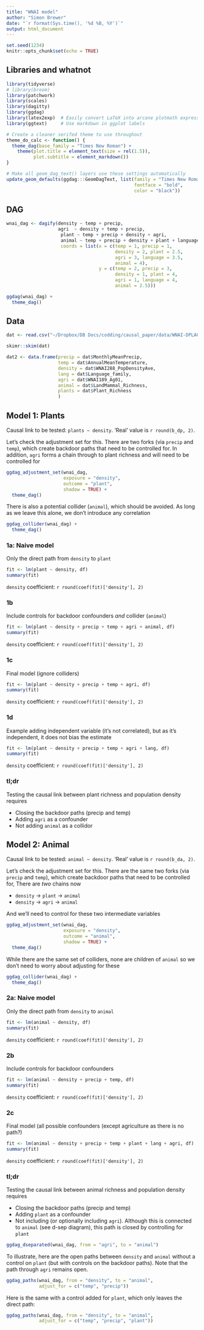 ```yaml
---
title: "WNAI model"
author: "Simon Brewer"
date: "`r format(Sys.time(), '%d %B, %Y')`"
output: html_document
---
```


```r
set.seed(1234)
knitr::opts_chunk$set(echo = TRUE)
```

## Libraries and whatnot

```r
library(tidyverse)
# library(broom)
library(patchwork)
library(scales)
library(dagitty)
library(ggdag)
library(latex2exp)  # Easily convert LaTeX into arcane plotmath expressions
library(ggtext)     # Use markdown in ggplot labels

# Create a cleaner serifed theme to use throughout
theme_do_calc <- function() {
  theme_dag(base_family = "Times New Roman") +
    theme(plot.title = element_text(size = rel(1.5)),
          plot.subtitle = element_markdown())
}

# Make all geom_dag_text() layers use these settings automatically
update_geom_defaults(ggdag:::GeomDagText, list(family = "Times New Roman", 
                                               fontface = "bold",
                                               color = "black"))
```

## DAG

```r
wnai_dag <- dagify(density ~ temp + precip,
                   agri  ~ density + temp + precip,
                    plant ~ temp + precip + density + agri,
                    animal ~ temp + precip + density + plant + language,
                    coords = list(x = c(temp = 1, precip = 1, 
                                        density = 2, plant = 2.5,
                                        agri = 3, language = 3.5,
                                        animal = 4),
                                  y = c(temp = 2, precip = 3, 
                                        density = 1, plant = 4,
                                        agri = 1, language = 4,
                                        animal = 2.5)))

ggdag(wnai_dag) +
  theme_dag()
```

## Data

```r
dat <- read.csv("~/Dropbox/DB Docs/codding/causal_paper/data/WNAI-DPLACE_Causal_060223_v2.csv")
```

```r
skimr::skim(dat)
```

```r
dat2 <- data.frame(precip = dat$MonthlyMeanPrecip,
                   temp = dat$AnnualMeanTemperature,
                   density = dat$WNAI288_PopDensityAve,
                   lang = dat$Language_family,
                   agri = dat$WNAI189_Ag01,
                   animal = dat$LandMammal_Richness,
                   plants = dat$Plant_Richness
                   )
```

## Model 1: Plants

Causal link to be tested: `plants ~ density`. 'Real' value is `r round(b_dp, 2)`.

Let's check the adjustment set for this. There are two forks (via `precip` and `temp`), which create backdoor paths that need to be controlled for. In addition, `agri` forms a chain through to plant richness and will need to be controlled for

```r
ggdag_adjustment_set(wnai_dag, 
                     exposure = "density",
                     outcome = "plant",
                     shadow = TRUE) +
  theme_dag()
```

There is also a potential collider (`animal`), which should be avoided. As long as we leave this alone, we don't introduce any correlation

```r
ggdag_collider(wnai_dag) +
  theme_dag()
```


### 1a: Naive model

Only the direct path from `density` to `plant`

```r
fit <- lm(plant ~ density, df)
summary(fit)
```

`density` coefficient: `r round(coef(fit)['density'], 2)`

### 1b

Include controls for backdoor confounders *and* collider (`animal`)

```r
fit <- lm(plant ~ density + precip + temp + agri + animal, df)
summary(fit)
```

`density` coefficient: `r round(coef(fit)['density'], 2)`

### 1c

Final model (ignore colliders)

```r
fit <- lm(plant ~ density + precip + temp + agri, df)
summary(fit)
```

`density` coefficient: `r round(coef(fit)['density'], 2)`

### 1d

Example adding independent variable (it's not correlated), but as it's independent, it does not bias the estimate

```r
fit <- lm(plant ~ density + precip + temp + agri + lang, df)
summary(fit)
```

`density` coefficient: `r round(coef(fit)['density'], 2)`

### tl;dr

Testing the causal link between plant richness and population density requires

- Closing the backdoor paths (precip and temp)
- Adding `agri` as a confounder
- Not adding `animal` as a collidor

## Model 2: Animal

Causal link to be tested: `animal ~ density`. 'Real' value is `r round(b_da, 2)`.

Let's check the adjustment set for this. There are the same two forks (via `precip` and `temp`), which create backdoor paths that need to be controlled for, There are *two* chains now

- `density` &rarr; `plant` &rarr; `animal` 
- `density` &rarr; `agri` &rarr; `animal` 

And we'll need to control for these two intermediate variables

```r
ggdag_adjustment_set(wnai_dag, 
                     exposure = "density",
                     outcome = "animal",
                     shadow = TRUE) +
  theme_dag()
```

While there are the same set of colliders, none are children of `animal` so we don't need to worry about adjusting for these

```r
ggdag_collider(wnai_dag) +
  theme_dag()
```

### 2a: Naive model

Only the direct path from `density` to `animal`

```r
fit <- lm(animal ~ density, df)
summary(fit)
```

`density` coefficient: `r round(coef(fit)['density'], 2)`

### 2b

Include controls for backdoor confounders

```r
fit <- lm(animal ~ density + precip + temp, df)
summary(fit)
```

`density` coefficient: `r round(coef(fit)['density'], 2)`

### 2c

Final model (all possible confounders (except agriculture as there is no path?)

```r
fit <- lm(animal ~ density + precip + temp + plant + lang + agri, df)
summary(fit)
```

`density` coefficient: `r round(coef(fit)['density'], 2)`

### tl;dr

Testing the causal link between animal richness and population density requires

- Closing the backdoor paths (precip and temp)
- Adding `plant` as a confounder
- Not including (or optionally including `agri`). Although this is connected to `animal` (see d-sep diagram), this path is closed by controlling for `plant`

```r
ggdag_dseparated(wnai_dag, from = "agri", to = "animal")
```

To illustrate, here are the open paths between `density` and `animal` without a control on `plant` (but with controls on the backdoor paths). Note that the path through `agri` remains open. 

```r
ggdag_paths(wnai_dag, from = "density", to = "animal", 
            adjust_for = c("temp", "precip"))
```

Here is the same with a control added for `plant`, which only leaves the direct path:

```r
ggdag_paths(wnai_dag, from = "density", to = "animal", 
            adjust_for = c("temp", "precip", "plant"))
```

